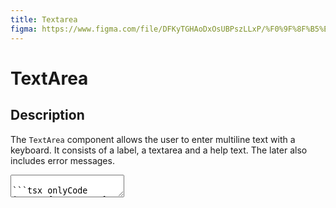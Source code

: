 ```yaml
---
title: Textarea
figma: https://www.figma.com/file/DFKyTGHAoDxOsUBPszLLxP/%F0%9F%8F%B5%EF%B8%8FMarigold?node-id=454%3A1
---
```



# TextArea

## Description

The `TextArea` component allows the user to enter multiline text with a keyboard. It consists of a label, a textarea and a help text. The later also includes error messages.

<TextArea label="Enter a story" description="Anything you want to tell me!?" />

```tsx onlyCode
import { TextArea } from '@marigold/components';
```

<FigmaLink
  to={
    'https://www.figma.com/file/DFKyTGHAoDxOsUBPszLLxP/%F0%9F%8F%B5%EF%B8%8FMarigold?node-id=454%3A1'
  }
/>

## Properties

| Name                      | Type        | Default | Description                                                                                                                              |
| ------------------------- | ----------- | ------- | ---------------------------------------------------------------------------------------------------------------------------------------- |
| `label` (optional)        | `ReactNode` |         | The label text. If you don't want to visually display a label, provide an `aria-label` or `aria-labelledby` attribute for accessibility. |
| `description` (optional)  | `ReactNode` |         | A helpful text                                                                                                                           |
| `errorMessage` (optional) | `ReactNode` |         | An error message                                                                                                                         |
| `error` (optional)        | `boolean`   | `false` | If `true`, the is considered invalid and if set the `errorMessage` is shown instead of the `description`.                                |
| `value` (optional)        | `string`    |         | The value of the input field                                                                                                             |
| `disabled` (optional)     | `boolean`   | `false` | If `true`, the input is disabled.                                                                                                        |
| `required` (optional)     | `boolean`   | `false` | If `true`, the input is required.                                                                                                        |
| `readOnly` (optional)     | `boolean`   | `false` | If `true`, the input is readOnly.                                                                                                        |
| `onChange` (optional)     | `function`  |         | A callback function that is called with the input's current `value` when the input value changes.                                        |
| others                    |             |         | Yes you can use all regular attributes of `textarea`!                                                                                    |

## Examples

### Simple TextArea

```tsx
<TextArea label="Simple" placeholder="Placeholder" />
```

### Disabled Textarea

```tsx
<TextArea
  label="Can't touch this"
  placeholder="Placeholder disabled"
  disabled
/>
```

### Required Textarea

```tsx
<TextArea label="Required Textarea" required />
```

### Error Textarea

```tsx
<TextArea
  label="Required Textarea with error"
  error
  errorMessage="Oh no, we have an error!"
/>
```
